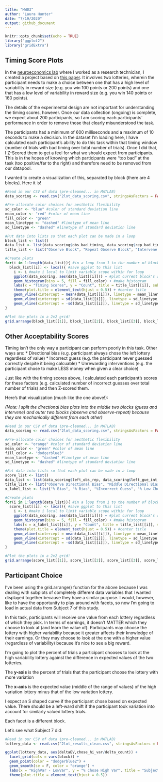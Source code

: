 ```yaml
---
title: "HW03"
author: "Laura Hunter"
date: "7/19/2020"
output: github_document
---
```


```r
knitr::opts_chunk$set(echo = TRUE)
library("ggplot2")
library("gridExtra")
```

## Timing Score Plots

In the [neuroeconomics lab](https://www.gottlieblab.com/) where I worked as a research technician, I created a project based on [this paper](https://9fabbb78-5b5b-4a1b-aeb0-b5443b6eac2f.filesusr.com/ugd/9cf124_28146e8d3fa5431baaa796c288f0724c.pdf). It involves two lotteries, wherein the participant needs to make a choice between one that has a high level of variability in reward size (e.g. you win 100 points or 200 points) and one that has a low level of variability in reward size (e.g. you win 140 points or 160 points).

The details of the experimental design are not important for understanding the timing scores, however. Once our data collection (ongoing) is complete, we expect about 200 participants, so I am scoring each participants' performance in order to remove those that clearly misunderstood the task.

The participants had a minimum of 600 milliseconds and a maximum of 10 seconds to make a decision. In the dataset I'm loading here, I have calculated each participant's ability to do this task within that timing window (number of trials with bad timing over total number of trials). Once I did that, I Z-Scored them to get a feel for what we should expect from participants. This is in the hopes of knowing which participants were "too bad" at the task (too positive/far to the right) and therefore need to be removed from our datapool.

I wanted to create a visualization of this, separated by block (there are 4 blocks). Here it is!

```r

#Read in our CSV of data (pre-cleaned... in MATLAB)
data_scoring <- read.csv("2lot_data_scoring.csv", stringsAsFactors = FALSE)

#Pre-allocate color choices for aesthetic flexibility
sd_color <- "blue" #color of standard deviation line
mean_color <- "red" #color of mean line
fill_color <- "green"
mean_linetype <- "dashed" #linetype of mean line
sd_linetype <- "dashed" #linetype of standard deviation line

#Put data into lists so that each plot can be made in a loop
block_list <- list()
data_list <- list(data_scoring$obs_bad_timing, data_scoring$rep_bad_timing, data_scoring$int_bad_timing, data_scoring$gue_bad_timing)
title_list <- list("Observe Block", "Repeat Observe Block", "Intervene Block", "Guess Block")

#Create plots
for(i in 1:length(data_list)){ #in a loop from 1 to the number of blocks, go through each block's data
  block_list[[i]] <- local({ #save ggplot to this list
    i <- i #make i local to limit variable scope within for loop
    ggplot(data_scoring, aes(data_list[[i]])) + #plot current block's scores
    geom_histogram(bins = 5, fill = fill_color) + #make histogram
    labs(x = "Timing Scores", y = "Count", title = title_list[[i]], subtitle = "n = 25") + #labels
    theme(plot.title = element_text(hjust = 0.5)) + #center title
    geom_vline(xintercept = mean(data_list[[i]]), linetype = mean_linetype, color = mean_color) + #mean
    geom_vline(xintercept = sd(data_list[[i]]), linetype = sd_linetype, color = sd_color) + #sd line
    geom_vline(xintercept = -sd(data_list[[i]]), linetype = sd_linetype, color = sd_color)}) #sd line
}

#Plot the plots in a 2x2 grid!
grid.arrange(block_list[[1]], block_list[[2]], block_list[[3]], block_list[[4]], nrow = 2)


```


## Other Acceptability Scores

Timing isn't the only way a participant can perform poorly in this task. Other ways are:
  * Directional bias (e.g. participant always chose the left lottery regardless of value)
  * Incorrect guess (e.g. the participant never guessed correctly despite it being calcuable)
  * Unrewarding interventions (e.g. the participant chose to make LESS money when given a clear choice)
  
Just like with the timing scores above, I calculated each participant's scores for these factors (e.g. calculated number of incorrect guesses over total number of trials) and then Z-scored them.

Here's that visualization (much like the one above!):

*(Note: I split the directional bias plots into the middle two blocks (guess and intervene) and outer two blocks (observe and observe-repeat) because they are mechanically different from each other)*


```r
#Read in our CSV of data (pre-cleaned... in MATLAB)
data_scoring <- read.csv("2lot_data_scoring.csv", stringsAsFactors = FALSE)

#Pre-allocate color choices for aesthetic flexibility
sd_color <- "orange" #color of standard deviation line
mean_color <- "green" #color of mean line
fill_color <- "dodgerblue3"
mean_linetype <- "dashed" #linetype of mean line
sd_linetype <- "dashed" #linetype of standard deviation line

#Put data into lists so that each plot can be made in a loop
score_list <- list()
data_list <- list(data_scoring$left_obs_rep, data_scoring$left_gue_int, data_scoring$incorrect_guess, data_scoring$low_intervene)
title_list <- list("Observe Directional Bias", "Middle Directional Bias", "Incorrect Guess", "Low Intervene")
x_label_list <- list("% Bias", "% Bias", "%Incorrect Guess", "% Low Choice")

#Create plots
for(i in 1:length(data_list)){ #in a loop from 1 to the number of blocks, go through each block's data
  score_list[[i]] <- local({ #save ggplot to this list
    i <- i #make i local to limit variable scope within for loop
    ggplot(data_scoring, aes(data_list[[i]])) + #plot current block's scores
    geom_histogram(bins = 5, fill = fill_color) + #make histogram
    labs(x = x_label_list[[i]], y = "Count", title = title_list[[i]], subtitle = "n = 25") + #labels
    theme(plot.title = element_text(hjust = 0.5)) + #center title
    geom_vline(xintercept = mean(data_list[[i]]), linetype = mean_linetype, color = mean_color) + #mean
    geom_vline(xintercept = sd(data_list[[i]]), linetype = sd_linetype, color = sd_color) + #sd line
    geom_vline(xintercept = -sd(data_list[[i]]), linetype = sd_linetype, color = sd_color)}) #sd line
}

#Plot the plots in a 2x2 grid!
grid.arrange(score_list[[1]], score_list[[2]], score_list[[3]], score_list[[4]], nrow = 2)


```


## Participant Choice

I've been using the grid.arrange() function for the above because I was dealing with subplots of completely different data variables that I wanted displayed together because they have a similar purpose. I would, however, like to have the opportunity to play around with facets, so now I'm going to load in actual data from Subject 7 of this study.

In this task, participants will receive one value from each lottery regardless of which they pick. In terms of earnings, it doesn't MATTER which they choose to look at (and learn the value of). Participants may choose the lottery with higher variability because it greater affects their knowledge of their earnings. Or they may choose to look at the one with a higher value (regardless of variability) because it's nice to see a big reward.

I'm going to plot the percent of trials a participant chooses to look at the high variability lottery against the difference in expected values of the two lotteries.

The **y-axis** is the percent of trials that the participant choose the lottery with more variation

The **x-axis** is the expected value (middle of the range of values) of the high variation lottery minus that of the low variation lottery.

I expect an S shaped curve if the participant chose based on expected value. There should be a left-ward shift if the participant took variation into account for similarly valued lottery trials.

Each facet is a different block.

Let's see what Subject 7 did:

```r
#Read in our CSV of data (pre-cleaned... in MATLAB)
lottery_data <- read.csv("2lot_results_clean.csv", stringsAsFactors = FALSE)

ggplot(lottery_data, aes(deltaEV,chose_hi_var/delta_count)) +
  facet_grid(cols = vars(block)) +
  geom_point(color = "dodgerblue2") +
  geom_smooth(se = F, color = "orange") +
  labs(x = "HighVar - LowVar", y = "% Chose High Var", title = "Subject 7") +
  theme(plot.title = element_text(hjust = 0.5))



```

